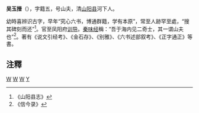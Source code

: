 '''吴玉搢'''（{{bd|?||?|}}），字籍五，号山夫，清[[山阳县_(江苏省)|山阳县]]河下人。

幼時喜辨识古字，早年“究心六书，博通群籍，学有本原”，常至人跡罕至處，“搜其碑刻而还”<ref>《山阳县志》</ref>。官至凤阳府[[训导|训导]]。[[秦味经|秦味经]]稱：“吾于海内见二奇士，其一谓山夫也”<ref>《信今录》</ref>。著有《说文引经考》、《金石存》、《别雅》、《六书述部叙考》、《正字通正》等書。

== 注釋 ==
{{reflist}}

[[Category:清朝府儒学训导|W]]
[[Category:清朝作家|W]]
[[Category:淮安人|W]]
[[Category:吴姓|Y]]